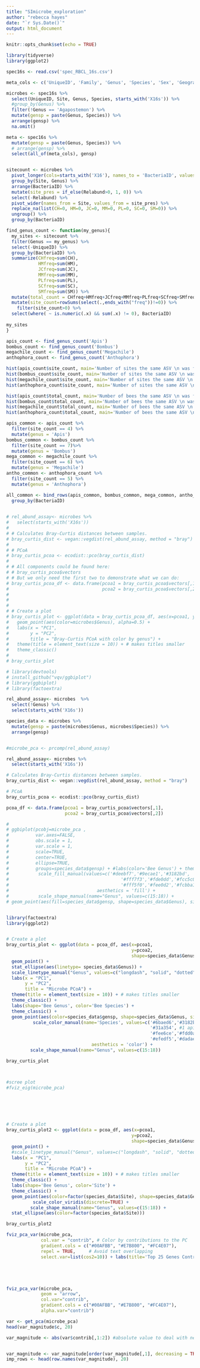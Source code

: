```yaml
---
title: "SImicrobe_exploration"
author: "rebecca hayes"
date: "`r Sys.Date()`"
output: html_document
---
```


```r
knitr::opts_chunk$set(echo = TRUE)
```

```r
library(tidyverse)
library(ggplot2)

spec16s <- read.csv('spec_RBCL_16s.csv')

meta_cols <- c('UniqueID', 'Family', 'Genus', 'Species', 'Sex', 'GeographyFK', 'Site', 'Meadow')

microbes <- spec16s %>%
  select(UniqueID, Site, Genus, Species, starts_with('X16s')) %>%
  #group_by(Genus) %>%
  filter(!Genus == 'Agapostemon') %>%
  mutate(gensp = paste(Genus, Species)) %>%
  arrange(gensp) %>%
  na.omit()

meta <- spec16s %>%
  mutate(gensp = paste(Genus, Species)) %>%
  # arrange(gensp) %>%
  select(all_of(meta_cols), gensp)



```


```r


sitecount <- microbes %>%
  pivot_longer(cols=starts_with('X16'), names_to = 'BacteriaID', values_to = 'Relabund') %>%
  group_by(Site, Genus) %>%
  arrange(BacteriaID) %>%
  mutate(site_pres = if_else(Relabund>0, 1, 0)) %>%
  select(-Relabund) %>%
  pivot_wider(names_from = Site, values_from = site_pres) %>%
  replace_na(list(CH=0, HM=0, JC=0, MM=0, PL=0, SC=0, SM=0)) %>%
  ungroup() %>%
  group_by(BacteriaID) 


```

```r

find_genus_count <- function(my_genus){
  my_sites <- sitecount %>%
  filter(Genus == my_genus) %>%
  select(-UniqueID) %>%
  group_by(BacteriaID) %>%
  summarize(CHfreq=sum(CH),
            HMfreq=sum(HM),
            JCfreq=sum(JC),
            MMfreq=sum(MM),
            PLfreq=sum(PL),
            SCfreq=sum(SC),
            SMfreq=sum(SM)) %>%
  mutate(total_count = CHfreq+HMfreq+JCfreq+MMfreq+PLfreq+SCfreq+SMfreq) %>%
  mutate(site_count=rowSums(select(.,ends_with("freq"))!=0)) %>% 
    filter(site_count>0) %>%
  select(where( ~ is.numeric(.x) && sum(.x) != 0), BacteriaID)
  
my_sites
}

```


```r
apis_count <- find_genus_count('Apis')
bombus_count <- find_genus_count('Bombus')
megachile_count <- find_genus_count('Megachile')
anthophora_count <- find_genus_count('Anthophora')
```

```r
hist(apis_count$site_count, main='Number of sites the same ASV \n was found in Apis', xlab='Number of Sites')
hist(bombus_count$site_count, main='Number of sites the same ASV \n was found in Bombus', xlab='Number of Sites')
hist(megachile_count$site_count, main='Number of sites the same ASV \n was found in Megachile', xlab='Number of Sites')
hist(anthophora_count$site_count, main='Number of sites the same ASV \n was found in Anthophora', xlab='Number of Sites')
```

```r
hist(apis_count$total_count, main='Number of bees the same ASV \n was found in Apis', xlab='Number of bees', breaks=25)
hist(bombus_count$total_count, main='Number of bees the same ASV \n was found in Bombus', xlab='Number of bees', breaks=25)
hist(megachile_count$total_count, main='Number of bees the same ASV \n was found in Megachile', xlab='Number of bees', breaks=25)
hist(anthophora_count$total_count, main='Number of bees the same ASV \n was found in Anthophora', xlab='Number of Bees', breaks=25)
```

```r
apis_common <- apis_count %>%
  filter(site_count == 4) %>%
  mutate(genus = 'Apis')
bombus_common <- bombus_count %>%
  filter(site_count == 7)%>%
  mutate(genus = 'Bombus')
mega_common <- megachile_count %>%
  filter(site_count == 6) %>%
  mutate(genus = 'Megachile')
antho_common <- anthophora_count %>%
  filter(site_count == 5) %>%
  mutate(genus = 'Anthophora')

all_common <- bind_rows(apis_common, bombus_common, mega_common, antho_common) %>%
  group_by(BacteriaID)
  
```



```r

# rel_abund_assay<- microbes %>%
#   select(starts_with('X16s'))
# 
# # Calculates Bray-Curtis distances between samples. 
# bray_curtis_dist <- vegan::vegdist(rel_abund_assay, method = "bray")
# 
# # PCoA
# bray_curtis_pcoa <- ecodist::pco(bray_curtis_dist)
# 
# # All components could be found here: 
# # bray_curtis_pcoa$vectors
# # But we only need the first two to demonstrate what we can do:
# bray_curtis_pcoa_df <- data.frame(pcoa1 = bray_curtis_pcoa$vectors[,1], 
#                                   pcoa2 = bray_curtis_pcoa$vectors[,2])
# 
# 
# 
# # Create a plot
# bray_curtis_plot <- ggplot(data = bray_curtis_pcoa_df, aes(x=pcoa1, y=pcoa2)) +
#   geom_point(aes(color=microbes$Genus), alpha=0.5) +
#   labs(x = "PC1",
#        y = "PC2", 
#        title = "Bray-Curtis PCoA with color by genus") +
#   theme(title = element_text(size = 10)) + # makes titles smaller
#   theme_classic()
# 
# bray_curtis_plot


```




```r

# library(devtools)
# install_github("vqv/ggbiplot")
# library(ggbiplot)
# library(factoextra)

rel_abund_assay<- microbes  %>% 
  select(!Genus) %>%
  select(starts_with('X16s'))

species_data <- microbes %>%
  mutate(gensp = paste(microbes$Genus, microbes$Species)) %>%
  arrange(gensp)


#microbe_pca <- prcomp(rel_abund_assay)

rel_abund_assay<- microbes %>%
  select(starts_with('X16s'))

# Calculates Bray-Curtis distances between samples. 
bray_curtis_dist <- vegan::vegdist(rel_abund_assay, method = "bray")

# PCoA
bray_curtis_pcoa <- ecodist::pco(bray_curtis_dist)

pcoa_df <- data.frame(pcoa1 = bray_curtis_pcoa$vectors[,1], 
                      pcoa2 = bray_curtis_pcoa$vectors[,2])

# 
# ggbiplot(pcobj=microbe_pca ,
#          var.axes=FALSE,
#          obs.scale = 1, 
#          var.scale = 1,
#          scale=TRUE,
#          center=TRUE,
#          ellipse=TRUE,
#          groups=species_data$gensp) + #labs(color='Bee Genus') + theme_classic() +
#           scale_fill_manual(values=c('#deebf7','#9ecae1','#3182bd', '#31a354',
#                                          '#fff7f3','#fde0dd','#fcc5c0','#fa9fb5','#f768a1','#dd3497','#ae017e','#7a0177',
#                                          '#fff5f0','#fee0d2','#fcbba1','#fc9272','#fb6a4a','#ef3b2c','#cb181d','#99000d'),
#                                 aesthetics = 'fill') +
#           scale_shape_manual(name="Genus", values=c(15:18)) +
# geom_point(aes(fill=species_data$gensp, shape=species_data$Genus), size = 3)


library(factoextra)
library(ggplot2)


# Create a plot
bray_curtis_plot <- ggplot(data = pcoa_df, aes(x=pcoa1,
                                               y=pcoa2,
                                               shape=species_data$Genus)) +
  geom_point() +
  stat_ellipse(aes(linetype= species_data$Genus)) + 
  scale_linetype_manual("Genus", values=c("longdash", "solid", "dotted", "twodash")) +
  labs(x = "PC1",
       y = "PC2",
       title = "Microbe PCoA") +
  theme(title = element_text(size = 10)) + # makes titles smaller
  theme_classic() + 
  labs(shape='Bee Genus', color='Bee Species') + 
  theme_classic() +
  geom_point(aes(color=species_data$gensp, shape=species_data$Genus, size=1.6)) +
          scale_color_manual(name='Species', values=c('#6baed6','#3182bd','#08519c', #3 anothophora sp -- blue
                                                      '#31a354', #1 apis sp -- green
                                                      '#fee6ce','#fdd0a2','#fdae6b','#fd8d3c','#f16913','#d94801','#a63603','#7f2704', #8 bombus sp -- orange
                                                      '#efedf5','#dadaeb','#bcbddc','#9e9ac8','#807dba','#6a51a3','#54278f','#3f007d'), #8 megachile sp -- purple
                                aesthetics = 'color') +
         scale_shape_manual(name="Genus", values=c(15:18)) 

bray_curtis_plot



#scree plot
#fviz_eig(microbe_pca)







```  
```r
# Create a plot
bray_curtis_plot2 <- ggplot(data = pcoa_df, aes(x=pcoa1,
                                               y=pcoa2,
                                               shape=species_data$Genus)) +
  geom_point() +
  #scale_linetype_manual("Genus", values=c("longdash", "solid", "dotted", "twodash")) +
  labs(x = "PC1",
       y = "PC2",
       title = "Microbe PCoA") +
  theme(title = element_text(size = 10)) + # makes titles smaller
  theme_classic() + 
  labs(shape='Bee Genus', color='Site') + 
  theme_classic() +
  geom_point(aes(color=factor(species_data$Site), shape=species_data$Genus, size=1.6)) +
          scale_color_viridis(discrete=TRUE) +
         scale_shape_manual(name="Genus", values=c(15:18)) +
  stat_ellipse(aes(color=factor(species_data$Site))) 

bray_curtis_plot2
```


```r
fviz_pca_var(microbe_pca,
             col.var = "contrib", # Color by contributions to the PC
             gradient.cols = c("#00AFBB", "#E7B800", "#FC4E07"),
             repel = TRUE,     # Avoid text overlapping
             select.var=list(cos2=10)) + labs(title='Top 25 Genes Contributing to PC1 and PC2', color='Relative Contribution')





fviz_pca_var(microbe_pca, 
             geom = "arrow", 
             col.var="contrib", 
             gradient.cols = c("#00AFBB", "#E7B800", "#FC4E07"),
             alpha.var="contrib")

```  

```r
var <- get_pca(microbe_pca)
head(var_magnitude$c, 20)

var_magnitude <- abs(var$contrib[,1:2]) #absolute value to deal with negative loadings


var_magnitude <- var_magnitude[order(var_magnitude[,1], decreasing = TRUE),]  
imp_rows <- head(row.names(var_magnitude), 20)




```



